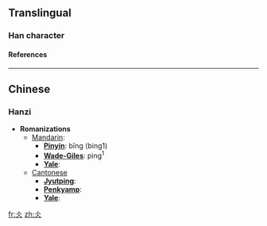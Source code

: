 ==Translingual==
===Han character===
{{Han char|rad=人|as=02|sn=4|four=|canj=人人 (OO), X人人 (XOO)}}
====References====
{{Han ref|kx=0092.010|dkj=00360|dj=0194.050|hdz=10105.020|uh=4ECC|ud=20172}}
----
==Chinese==
===Hanzi===


* '''Romanizations'''
** [[Mandarin]]:
*** '''[[Pinyin]]''': bīng (bing1)
*** '''[[Wade-Giles]]''': ping<sup>1</sup>
*** '''[[Yale]]''': 
**[[Cantonese]]
***'''[[Jyutping]]''':
***'''[[Penkyamp]]''': 
***'''[[Yale]]''': 







[[fr:仌]]
[[zh:仌]]